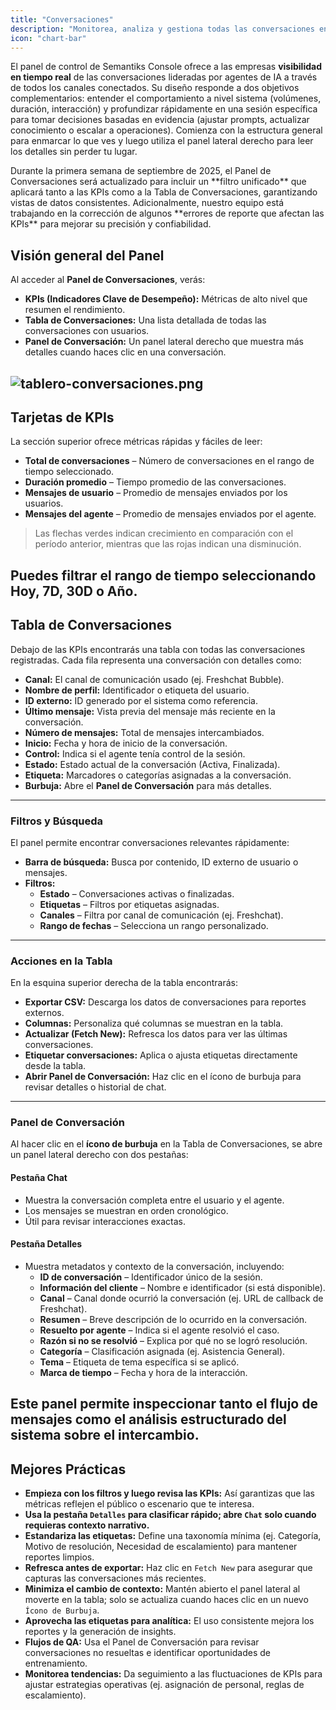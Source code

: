 ```yaml
---
title: "Conversaciones"
description: "Monitorea, analiza y gestiona todas las conversaciones entre usuarios y Agentes"
icon: "chart-bar"
---
```


El panel de control de Semantiks Console ofrece a las empresas **visibilidad en tiempo real** de las conversaciones lideradas por agentes de IA a través de todos los canales conectados. Su diseño responde a dos objetivos complementarios: entender el comportamiento a nivel sistema (volúmenes, duración, interacción) y profundizar rápidamente en una sesión específica para tomar decisiones basadas en evidencia (ajustar prompts, actualizar conocimiento o escalar a operaciones). Comienza con la estructura general para enmarcar lo que ves y luego utiliza el panel lateral derecho para leer los detalles sin perder tu lugar.

<Note>
Durante la primera semana de septiembre de 2025, el Panel de Conversaciones será actualizado para incluir un **filtro unificado** que aplicará tanto a las KPIs como a la Tabla de Conversaciones, garantizando vistas de datos consistentes.  
Adicionalmente, nuestro equipo está trabajando en la corrección de algunos **errores de reporte que afectan las KPIs** para mejorar su precisión y confiabilidad.
</Note>

## Visión general del Panel

Al acceder al **Panel de Conversaciones**, verás:

- **KPIs (Indicadores Clave de Desempeño):** Métricas de alto nivel que resumen el rendimiento.  
- **Tabla de Conversaciones:** Una lista detallada de todas las conversaciones con usuarios.  
- **Panel de Conversación:** Un panel lateral derecho que muestra más detalles cuando haces clic en una conversación.

![tablero-conversaciones.png](/images/dashboards/es/tablero-conversaciones.png)
---

## Tarjetas de KPIs

La sección superior ofrece métricas rápidas y fáciles de leer:

- **Total de conversaciones** – Número de conversaciones en el rango de tiempo seleccionado.  
- **Duración promedio** – Tiempo promedio de las conversaciones.  
- **Mensajes de usuario** – Promedio de mensajes enviados por los usuarios.  
- **Mensajes del agente** – Promedio de mensajes enviados por el agente.  

> Las flechas verdes indican crecimiento en comparación con el período anterior, mientras que las rojas indican una disminución.  

Puedes filtrar el rango de tiempo seleccionando **Hoy, 7D, 30D o Año**.  
---

## Tabla de Conversaciones

Debajo de las KPIs encontrarás una tabla con todas las conversaciones registradas. Cada fila representa una conversación con detalles como:

- **Canal:** El canal de comunicación usado (ej. Freshchat Bubble).  
- **Nombre de perfil:** Identificador o etiqueta del usuario.  
- **ID externo:** ID generado por el sistema como referencia.  
- **Último mensaje:** Vista previa del mensaje más reciente en la conversación.  
- **Número de mensajes:** Total de mensajes intercambiados.  
- **Inicio:** Fecha y hora de inicio de la conversación.  
- **Control:** Indica si el agente tenía control de la sesión.  
- **Estado:** Estado actual de la conversación (Activa, Finalizada).  
- **Etiqueta:** Marcadores o categorías asignadas a la conversación.  
- **Burbuja:** Abre el **Panel de Conversación** para más detalles.  
---

### Filtros y Búsqueda

El panel permite encontrar conversaciones relevantes rápidamente:

- **Barra de búsqueda:** Busca por contenido, ID externo de usuario o mensajes.  
- **Filtros:**  
  - **Estado** – Conversaciones activas o finalizadas.  
  - **Etiquetas** – Filtros por etiquetas asignadas.  
  - **Canales** – Filtra por canal de comunicación (ej. Freshchat).  
  - **Rango de fechas** – Selecciona un rango personalizado.  

---

### Acciones en la Tabla

En la esquina superior derecha de la tabla encontrarás:  

- **Exportar CSV:** Descarga los datos de conversaciones para reportes externos.  
- **Columnas:** Personaliza qué columnas se muestran en la tabla.  
- **Actualizar (Fetch New):** Refresca los datos para ver las últimas conversaciones.  
- **Etiquetar conversaciones:** Aplica o ajusta etiquetas directamente desde la tabla.  
- **Abrir Panel de Conversación:** Haz clic en el ícono de burbuja para revisar detalles o historial de chat.  
---

### Panel de Conversación

Al hacer clic en el **ícono de burbuja** en la Tabla de Conversaciones, se abre un panel lateral derecho con dos pestañas:  

#### Pestaña Chat  
- Muestra la conversación completa entre el usuario y el agente.  
- Los mensajes se muestran en orden cronológico.  
- Útil para revisar interacciones exactas.  

#### Pestaña Detalles  
- Muestra metadatos y contexto de la conversación, incluyendo:  
  - **ID de conversación** – Identificador único de la sesión.  
  - **Información del cliente** – Nombre e identificador (si está disponible).  
  - **Canal** – Canal donde ocurrió la conversación (ej. URL de callback de Freshchat).  
  - **Resumen** – Breve descripción de lo ocurrido en la conversación.  
  - **Resuelto por agente** – Indica si el agente resolvió el caso.  
  - **Razón si no se resolvió** – Explica por qué no se logró resolución.  
  - **Categoría** – Clasificación asignada (ej. Asistencia General).  
  - **Tema** – Etiqueta de tema específica si se aplicó.  
  - **Marca de tiempo** – Fecha y hora de la interacción.  

Este panel permite inspeccionar tanto el flujo de mensajes como el análisis estructurado del sistema sobre el intercambio.  
---

## Mejores Prácticas

- **Empieza con los filtros y luego revisa las KPIs:** Así garantizas que las métricas reflejen el público o escenario que te interesa.  
- **Usa la pestaña `Detalles` para clasificar rápido; abre `Chat` solo cuando requieras contexto narrativo.**  
- **Estandariza las etiquetas:** Define una taxonomía mínima (ej. Categoría, Motivo de resolución, Necesidad de escalamiento) para mantener reportes limpios.  
- **Refresca antes de exportar:** Haz clic en `Fetch New` para asegurar que capturas las conversaciones más recientes.  
- **Minimiza el cambio de contexto:** Mantén abierto el panel lateral al moverte en la tabla; solo se actualiza cuando haces clic en un nuevo `Ícono de Burbuja`.  
- **Aprovecha las etiquetas para analítica:** El uso consistente mejora los reportes y la generación de insights.  
- **Flujos de QA:** Usa el Panel de Conversación para revisar conversaciones no resueltas e identificar oportunidades de entrenamiento.  
- **Monitorea tendencias:** Da seguimiento a las fluctuaciones de KPIs para ajustar estrategias operativas (ej. asignación de personal, reglas de escalamiento).  
